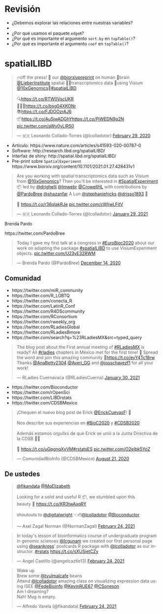 # Revisión

* ¿Debemos explorar las relaciones entre nuestras variables?
* 
* ¿Por qué usamos el paquete `edgeR`?
* ¿Por qué es importante el argumento `sort.by` en `topTable()`?
* ¿Por qué es importante el argumento `coef` en `topTable()`?

# spatialLIBD

<blockquote class="twitter-tweet"><p lang="en" dir="ltr">🔥off the press! 👀 our <a href="https://twitter.com/biorxivpreprint?ref_src=twsrc%5Etfw">@biorxivpreprint</a> on human 🧠brain <a href="https://twitter.com/LieberInstitute?ref_src=twsrc%5Etfw">@LieberInstitute</a> spatial 🌌🔬transcriptomics data 🧬using Visium <a href="https://twitter.com/10xGenomics?ref_src=twsrc%5Etfw">@10xGenomics</a>🎉<a href="https://twitter.com/hashtag/spatialLIBD?src=hash&amp;ref_src=twsrc%5Etfw">#spatialLIBD</a><br><br>🔍<a href="https://t.co/RTW0VscUKR">https://t.co/RTW0VscUKR</a> <br>👩🏾‍💻<a href="https://t.co/bsg04XKONr">https://t.co/bsg04XKONr</a><br>📚<a href="https://t.co/FJDOOzrAJ6">https://t.co/FJDOOzrAJ6</a><br>📦<a href="https://t.co/Au5jwADGhY">https://t.co/Au5jwADGhY</a><a href="https://t.co/PiWEDN9q2N">https://t.co/PiWEDN9q2N</a> <a href="https://t.co/aWy0yLlR50">pic.twitter.com/aWy0yLlR50</a></p>&mdash; 🇲🇽 Leonardo Collado-Torres (@lcolladotor) <a href="https://twitter.com/lcolladotor/status/1233661576433061888?ref_src=twsrc%5Etfw">February 29, 2020</a></blockquote> <script async src="https://platform.twitter.com/widgets.js" charset="utf-8"></script>

<script async class="speakerdeck-embed" data-id="329db23f5f17460da31f45c7695a9f06" data-ratio="1.33333333333333" src="//speakerdeck.com/assets/embed.js"></script>

* Artículo: https://www.nature.com/articles/s41593-020-00787-0
* Software: http://research.libd.org/spatialLIBD/
* Interfaz de shiny: http://spatial.libd.org/spatialLIBD/
* Pre-print sobre `SpatialExperiment` https://www.biorxiv.org/content/10.1101/2021.01.27.428431v1

<blockquote class="twitter-tweet"><p lang="en" dir="ltr">Are you working with spatial transcriptomics data such as Visium from <a href="https://twitter.com/10xGenomics?ref_src=twsrc%5Etfw">@10xGenomics</a>? Then you&#39;ll be interested in <a href="https://twitter.com/hashtag/SpatialExperiment?src=hash&amp;ref_src=twsrc%5Etfw">#SpatialExperiment</a> 📦 led by <a href="https://twitter.com/drighelli?ref_src=twsrc%5Etfw">@drighelli</a> <a href="https://twitter.com/lmwebr?ref_src=twsrc%5Etfw">@lmwebr</a> <a href="https://twitter.com/CrowellHL?ref_src=twsrc%5Etfw">@CrowellHL</a> with contributions by <a href="https://twitter.com/PardoBree?ref_src=twsrc%5Etfw">@PardoBree</a> <a href="https://twitter.com/shazanfar?ref_src=twsrc%5Etfw">@shazanfar</a> A Lun <a href="https://twitter.com/stephaniehicks?ref_src=twsrc%5Etfw">@stephaniehicks</a> <a href="https://twitter.com/drisso1893?ref_src=twsrc%5Etfw">@drisso1893</a> 🌟<br><br>📜 <a href="https://t.co/r36qlakRJe">https://t.co/r36qlakRJe</a> <a href="https://t.co/cWIiwLFitV">pic.twitter.com/cWIiwLFitV</a></p>&mdash; 🇲🇽 Leonardo Collado-Torres (@lcolladotor) <a href="https://twitter.com/lcolladotor/status/1355208674856329218?ref_src=twsrc%5Etfw">January 29, 2021</a></blockquote> <script async src="https://platform.twitter.com/widgets.js" charset="utf-8"></script>

Brenda Pardo

https://twitter.com/PardoBree

<blockquote class="twitter-tweet"><p lang="en" dir="ltr">Today I gave my first talk at a congress in <a href="https://twitter.com/hashtag/EuroBioc2020?src=hash&amp;ref_src=twsrc%5Etfw">#EuroBioc2020</a> about our work on adapting the package <a href="https://twitter.com/hashtag/spatialLIBD?src=hash&amp;ref_src=twsrc%5Etfw">#spatialLIBD</a> to use VisiumExperiment objects. <a href="https://t.co/U23yE32RWM">pic.twitter.com/U23yE32RWM</a></p>&mdash; Brenda Pardo (@PardoBree) <a href="https://twitter.com/PardoBree/status/1338560370382942209?ref_src=twsrc%5Etfw">December 14, 2020</a></blockquote> <script async src="https://platform.twitter.com/widgets.js" charset="utf-8"></script>


## Comunidad

* https://twitter.com/miR_community
* https://twitter.com/R_LGBTQ
* https://twitter.com/conecta_R
* https://twitter.com/LatinR_Conf
* https://twitter.com/R4DScommunity
* https://twitter.com/RConsortium
* https://twitter.com/rweekly_org
* https://twitter.com/RLadiesGlobal
* https://twitter.com/RLadiesBmore
* https://twitter.com/search?q=%23RLadiesMX&src=typed_query

<blockquote class="twitter-tweet"><p lang="en" dir="ltr">The blog post about the First annual meeting of <a href="https://twitter.com/hashtag/RLadiesMX?src=hash&amp;ref_src=twsrc%5Etfw">#RLadiesMX</a> is ready!! All <a href="https://twitter.com/hashtag/rladies?src=hash&amp;ref_src=twsrc%5Etfw">#rladies</a> chapters in México met for the first time! 🤩 Spread the word and join this amazing community 💜<a href="https://t.co/evY4Tc18rw">https://t.co/evY4Tc18rw</a> Thanks <a href="https://twitter.com/AnaBetty2304?ref_src=twsrc%5Etfw">@AnaBetty2304</a> <a href="https://twitter.com/Averi_GG?ref_src=twsrc%5Etfw">@Averi_GG</a> and <a href="https://twitter.com/josschavezf1?ref_src=twsrc%5Etfw">@josschavezf1</a> for all your work!</p>&mdash; RLadies Cuernavaca (@RLadiesCuerna) <a href="https://twitter.com/RLadiesCuerna/status/1355655180751151107?ref_src=twsrc%5Etfw">January 30, 2021</a></blockquote> <script async src="https://platform.twitter.com/widgets.js" charset="utf-8"></script>

* https://twitter.com/Bioconductor
* https://twitter.com/rOpenSci
* https://twitter.com/LIBDrstats
* https://twitter.com/CDSBMexico

<blockquote class="twitter-tweet"><p lang="es" dir="ltr">¡Chequen el nuevo blog post de Erick <a href="https://twitter.com/ErickCuevasF?ref_src=twsrc%5Etfw">@ErickCuevasF</a>! 💯<br><br>Nos describe sus experiencias en <a href="https://twitter.com/hashtag/BioC2020?src=hash&amp;ref_src=twsrc%5Etfw">#BioC2020</a> y <a href="https://twitter.com/hashtag/CDSB2020?src=hash&amp;ref_src=twsrc%5Etfw">#CDSB2020</a><br><br>Además estamos orgullxs de que Erick se unió a la Junta Directiva de la CDSB 🤩🎉<br><br>👀 <a href="https://t.co/uGpgnqXvVM">https://t.co/uGpgnqXvVM</a><a href="https://twitter.com/hashtag/rstatsES?src=hash&amp;ref_src=twsrc%5Etfw">#rstatsES</a> <a href="https://t.co/O2eIbk5YoZ">pic.twitter.com/O2eIbk5YoZ</a></p>&mdash; ComunidadBioInfo (@CDSBMexico) <a href="https://twitter.com/CDSBMexico/status/1296920807105540098?ref_src=twsrc%5Etfw">August 21, 2020</a></blockquote> <script async src="https://platform.twitter.com/widgets.js" charset="utf-8"></script>

## De ustedes

<blockquote class="twitter-tweet"><p lang="en" dir="ltr"><a href="https://twitter.com/fikandata?ref_src=twsrc%5Etfw">@fikandata</a> <a href="https://twitter.com/MqElizabeth?ref_src=twsrc%5Etfw">@MqElizabeth</a> <br><br>Looking for a solid and useful R 📦, we stumbled upon this <br>beauty 🤩 <a href="https://t.co/KR3twAxqRY">https://t.co/KR3twAxqRY</a><br><br>shoutouts to <a href="https://twitter.com/digitalwright?ref_src=twsrc%5Etfw">@digitalwright</a> 👈!!<a href="https://twitter.com/lcolladotor?ref_src=twsrc%5Etfw">@lcolladotor</a> <a href="https://twitter.com/Bioconductor?ref_src=twsrc%5Etfw">@Bioconductor</a></p>&mdash; Axel Zagal Norman (@NormanZagal) <a href="https://twitter.com/NormanZagal/status/1364381133878611968?ref_src=twsrc%5Etfw">February 24, 2021</a></blockquote> <script async src="https://platform.twitter.com/widgets.js" charset="utf-8"></script>

<blockquote class="twitter-tweet"><p lang="en" dir="ltr">In today&#39;s lesson of bioinformatics course of undergraduate program in genomic sciences <a href="https://twitter.com/lcgunam?ref_src=twsrc%5Etfw">@lcgunam</a> we created our first personal page using <a href="https://twitter.com/seankross?ref_src=twsrc%5Etfw">@seankross</a>&#39; postcards R package with <a href="https://twitter.com/lcolladotor?ref_src=twsrc%5Etfw">@lcolladotor</a> as our instructor. <a href="https://twitter.com/hashtag/rstats?src=hash&amp;ref_src=twsrc%5Etfw">#rstats</a> <a href="https://t.co/sXUSietCZy">https://t.co/sXUSietCZy</a></p>&mdash; Angel Castillo (@angelcaztle13) <a href="https://twitter.com/angelcaztle13/status/1364466027682140162?ref_src=twsrc%5Etfw">February 24, 2021</a></blockquote> <script async src="https://platform.twitter.com/widgets.js" charset="utf-8"></script>

<blockquote class="twitter-tweet"><p lang="en" dir="ltr">Wake up <br>Brew some <a href="https://twitter.com/tyulmalcafe?ref_src=twsrc%5Etfw">@tyulmalcafe</a> beans <br>Attend <a href="https://twitter.com/lcolladotor?ref_src=twsrc%5Etfw">@lcolladotor</a> amazing class on visualizing expression data using ISEE <a href="https://twitter.com/FedeBioinfo?ref_src=twsrc%5Etfw">@FedeBioinfo</a> <a href="https://twitter.com/KevinRUE67?ref_src=twsrc%5Etfw">@KevinRUE67</a> <a href="https://twitter.com/CSoneson?ref_src=twsrc%5Etfw">@CSoneson</a> <br>Am I dreaming? <br>Nah! Mug is empty.</p>&mdash; Alfredo Varela (@fikandata) <a href="https://twitter.com/fikandata/status/1364669473634983941?ref_src=twsrc%5Etfw">February 24, 2021</a></blockquote> <script async src="https://platform.twitter.com/widgets.js" charset="utf-8"></script>

